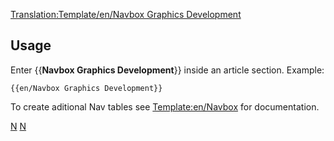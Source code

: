 <noinclude>[[Translation:Template/en/Navbox Graphics Development]]</noinclude><noinclude></noinclude>{{en/Navbox|navbar = off
|state = off

|name  = Graphics Development 
|title = [[en/Development/NewGRF/Main Page]]  ([http://www.tt-forums.net/viewforum.php?f=66 Forum])

|group1 = 8bpp OpenGFX
|list1  = {{en/Nowrap begin}} [[en/Archive/Community/Graphics Replacement FAQ|FAQ]]  <!--
                 -->{{en/·w}} [[en/Archive/Community/Advanced Graphics Replacement Features|Features]]  <!--
                 -->{{en/·w}} [https://dev.openttdcoop.org/projects/opengfx Development and Download] {{en/Nowrap end}}

|group2 = 8bpp NewGRF
|list2  = {{en/Nowrap begin}} [[en/Archive/Community/NewGRF FAQ|FAQ]]  <!--
                 -->{{en/·w}} [[en/Manual/NewGRF|NewGRF Documentation]]  <!-- 
                 -->{{en/·w}} [[en/Community/NewGRF/Main Page|NewGRF List]]  <!--
                 -->{{en/·w}} [http://grfcrawler.tt-forums.net/ NewGRF Crawler] {{en/Nowrap end}}

|group3 = 32bpp
|list3  =
  {{en/Navbox subgroup|group1 = [[en/Archive/Old 32bpp/32bit Graphics Development]]
    |list1  = {{en/Nowrap begin}} [[en/Archive/Old 32bpp/32bit Graphics Development Documentation|Documentation]] <!-- 
                     -->{{en/·w}} [[en/Archive/Old 32bpp/32bit Graphics Development File Repository|File Repository]] <!-- 
                     -->{{en/·w}} [[en/Archive/Old 32bpp/32bpp graphics development tracker (extra zoom)|Tracker]] <!-- 
                     -->{{en/·w}} [[en/Archive/Old 32bpp/Props (New Graphics)|Props Page]] <!-- 
                     -->{{en/·w}} [http://www.tt-forums.net/viewforum.php?f=36 Forum] <!-- 
                     -->{{en/·w}} [[:Category:en/32bpp Graphics Developer resources|Development Resources]] {{en/Nowrap end}}

    |group2 = User Resources
    |list2  = We're in the process of converting graphics formats. There is not a lot of content available for the new (ver 1.2) format.
              Some newgrfs can be found at: http://dev.openttdcoop.org/projects/32bpp/files or in the ogfx+ trains project.
  }}
}}
<noinclude>
==Usage==
Enter <nowiki>{{</nowiki>'''Navbox Graphics Development'''<nowiki>}}</nowiki> inside an article section. Example:
<pre>{{en/Navbox Graphics Development}}</pre>

To create aditional Nav tables see [[Template:en/Navbox]] for documentation.
[[Category:en/Templates|N]][[Category:en/Navigation|N]]
</noinclude>